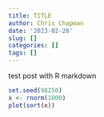 ```yaml
---
title: TITLE
author: Chris Chapman
date: '2023-02-28'
slug: []
categories: []
tags: []
---
```

test post with R markdown

```r
set.seed(98250)
x <- rnorm(1000)
plot(sort(x))
```

